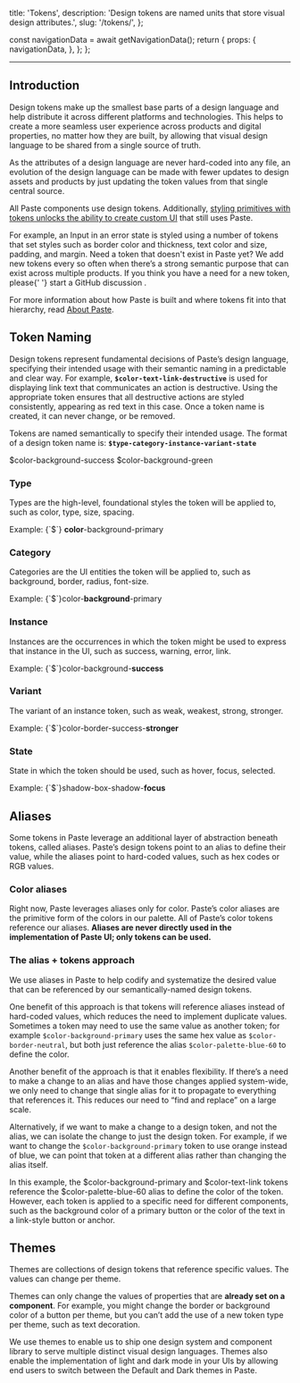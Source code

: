   title: 'Tokens',
  description: 'Design tokens are named units that store visual design attributes.',
  slug: '/tokens/',
};



  const navigationData = await getNavigationData();
  return {
    props: {
      navigationData,
    },
  };
};

<GenericHeader
  name={meta.title}
  description={meta.description}
  categoryRoute={SidebarCategoryRoutes.TOKENS}
  shouldShowBreadcrumbs={false}
/>

---

<contentwrapper>

<PageAside data={mdxHeadings} />

<content>

## Introduction

Design tokens make up the smallest base parts of a design language and help distribute it across different platforms and technologies. This helps to create a more seamless user experience across products and digital properties, no matter how they are built, by allowing that visual design language to be shared from a single source of truth.

As the attributes of a design language are never hard-coded into any file, an evolution of the design language can be made with fewer updates to design assets and products by just updating the token values from that single central source.

All Paste components use design tokens. Additionally, [styling primitives with tokens unlocks the ability to create custom UI](/customization/composing-custom-components-with-design-tokens) that still uses Paste.

<ResponsiveImage src={InputTokens} />

<ImageCaption>
  For example, an Input in an error state is styled using a number of tokens that set styles such as border color and
  thickness, text color and size, padding, and margin.
</ImageCaption>

<Callout variant="neutral" marginY="space70">
  <CalloutHeading as="h3">Need a token that doesn't exist in Paste yet?</CalloutHeading>
  <CalloutText>
    We add new tokens every so often when there’s a strong semantic purpose that can exist across multiple products. If
    you think you have a need for a new token, please{' '}
    <Anchor href="https://github.com/twilio-labs/paste/discussions" showExternal>
      start a GitHub discussion
    </Anchor>
    .
  </CalloutText>
</Callout>

For more information about how Paste is built and where tokens fit into that hierarchy, read [About Paste](/introduction/about-paste#whats-a-design-system).

## Token Naming

Design tokens represent fundamental decisions of Paste’s design language, specifying their intended usage with their semantic naming in a predictable and clear way. For example, **`$color-text-link-destructive`** is used for displaying link text that communicates an action is destructive. Using the appropriate token ensures that all destructive actions are styled consistently, appearing as red text in this case. Once a token name is created, it can never change, or be removed.

Tokens are named semantically to specify their intended usage. The format of a design token name is:
**`$type-category-instance-variant-state`**

<DoDont>
  <Do title="Do" body="Name a token based on its use case or purpose." center>
    <Text fontFamily="fontFamilyCode">$color-background-success</Text>
  </Do>
  <Dont title="Don't" body="Don't name a token based on its value." center>
    <Text fontFamily="fontFamilyCode">$color-background-green</Text>
  </Dont>
</DoDont>

### Type

Types are the high-level, foundational styles the token will be applied to, such as color, type, size, spacing.

<Box display="flex" columnGap="space20" marginBottom="space70">
  <Text>Example:</Text>
  <Text fontFamily="fontFamilyCode">
    {`$`}
    <strong>color</strong>-background-primary
  </Text>
</Box>

### Category

Categories are the UI entities the token will be applied to, such as background, border, radius, font-size.

<Box display="flex" columnGap="space20" marginBottom="space70">
  <Text>Example:</Text>
  <Text fontFamily="fontFamilyCode">
    {`$`}color-<strong>background</strong>-primary
  </Text>
</Box>

### Instance

Instances are the occurrences in which the token might be used to express that instance in the UI, such as success, warning, error, link.

<Box display="flex" columnGap="space20" marginBottom="space70">
  <Text>Example:</Text>
  <Text fontFamily="fontFamilyCode">
    {`$`}color-background-<strong>success</strong>
  </Text>
</Box>

### Variant

The variant of an instance token, such as weak, weakest, strong, stronger.

<Box display="flex" columnGap="space20" marginBottom="space70">
  <Text>Example:</Text>
  <Text fontFamily="fontFamilyCode">
    {`$`}color-border-success-<strong>stronger</strong>
  </Text>
</Box>

### State

State in which the token should be used, such as hover, focus, selected.

<Box display="flex" columnGap="space20" marginBottom="space70">
  <Text>Example:</Text>
  <Text fontFamily="fontFamilyCode">
    {`$`}shadow-box-shadow-<strong>focus</strong>
  </Text>
</Box>

## Aliases

Some tokens in Paste leverage an additional layer of abstraction beneath tokens, called aliases. Paste’s design tokens point to an alias to define their value, while the aliases point to hard-coded values, such as hex codes or RGB values.

### Color aliases

Right now, Paste leverages aliases only for color. Paste’s color aliases are the primitive form of the colors in our palette. All of Paste’s color tokens reference our aliases. **Aliases are never directly used in the implementation of Paste UI; only tokens can be used.**

### The alias + tokens approach

We use aliases in Paste to help codify and systematize the desired value that can be referenced by our semantically-named design tokens.

One benefit of this approach is that tokens will reference aliases instead of hard-coded values, which reduces the need to implement duplicate values. Sometimes a token may need to use the same value as another token; for example `$color-background-primary` uses the same hex value as `$color-border-neutral`, but both just reference the alias `$color-palette-blue-60` to define the color.

Another benefit of the approach is that it enables flexibility. If there’s a need to make a change to an alias and have those changes applied system-wide, we only need to change that single alias for it to propagate to everything that references it. This reduces our need to “find and replace” on a large scale.

Alternatively, if we want to make a change to a design token, and not the alias, we can isolate the change to just the design token. For example, if we want to change the `$color-background-primary` token to use orange instead of blue, we can point that token at a different alias rather than changing the alias itself.

<ResponsiveImage src={AliasTokens} />

<ImageCaption>
  In this example, the $color-background-primary and $color-text-link tokens reference the $color-palette-blue-60 alias
  to define the color of the token. However, each token is applied to a specific need for different components, such as
  the background color of a primary button or the color of the text in a link-style button or anchor.
</ImageCaption>

## Themes

Themes are collections of design tokens that reference specific values. The values can change per theme.

Themes can only change the values of properties that are **already set on a component**. For example, you might change the border or background color of a button per theme, but you can’t add the use of a new token type per theme, such as text decoration.

We use themes to enable us to ship one design system and component library to serve multiple distinct visual design languages. Themes also enable the implementation of light and dark mode in your UIs by allowing end users to switch between the Default and Dark themes in Paste.

</content>

</contentwrapper>
